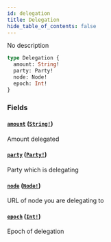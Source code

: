 ```yaml
---
id: delegation
title: Delegation
hide_table_of_contents: false
---
```



No description

```graphql
type Delegation {
  amount: String!
  party: Party!
  node: Node!
  epoch: Int!
}
```


### Fields

#### [`amount`](#) ([`String!`](/docs/mainnet/graphql/scalars/string))

Amount delegated


#### [`party`](#) ([`Party!`](/docs/mainnet/graphql/objects/party))

Party which is delegating


#### [`node`](#) ([`Node!`](/docs/mainnet/graphql/objects/node))

URL of node you are delegating to


#### [`epoch`](#) ([`Int!`](/docs/mainnet/graphql/scalars/int))

Epoch of delegation




